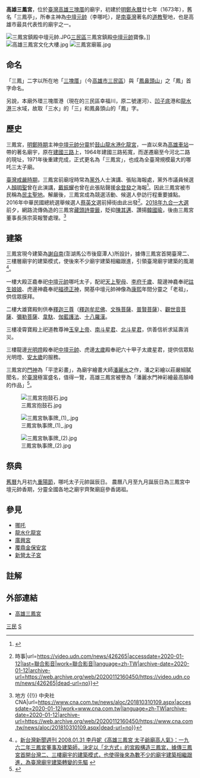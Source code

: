 {{Coord|22.6358432|120.2941637|type:landmark_dim:1000_source:GoogleMaps|display=title}}
{{東亞廟宇
| name = 高雄三鳳宮
| img = File:高雄三鳳宮.jpg
| img_capt = 
| image_width = 250px
| location = {{ROC}}[[高雄市|高雄市]][[三民區|三民區]]興德里8鄰河北二路134號
| god = [[中壇元帥|中壇元帥]]
| type = 地方公廟
| struct = 重簷歇山式
| open_year =[[File:Flag_of_Ming_Cheng.svg|27px]][[明鄭|明鄭]][[永曆|永曆]]廿七年（1673年）創建
| cere_date =[[農曆|農曆]][[九月初九日|九月初九日]]（中壇元帥聖誕）
| mass_rapid_transit = 
| train = 三塊厝車站
| bus = 三民市場
|}}
'''高雄三鳳宮'''，位於[[臺灣|臺灣]][[高雄|高雄]][[三塊厝_(高雄市)|三塊厝]]的廟宇，初建於[[台灣明鄭時期|明鄭]][[永曆|永曆]]廿七年（1673年），舊名「三鳳亭」，所奉主神為[[中壇元帥|中壇元帥]]（李哪吒），是[[南臺灣|南臺灣]]著名的[[道教|道教]]聖地，也是高雄市最具代表性的廟宇之一。

[[File:三鳳宮鎮殿中壇元帥.JPG|thumb]][[三民區|三民區]]三鳳宮鎮殿[[中壇元帥|中壇元帥]]寶像。]]
[[File:高雄三鳳宮文化大樓.jpg|thumb]]
[[File:三鳳宮廟匾.jpg|thumb]]

== 命名 ==
「三鳳」二字以所在地「[[三塊厝_(高雄市)|三塊厝]]」（今[[高雄市|高雄市]][[三民區|三民區]]）與「[[鳳鼻頭山|鳳鼻頭山]]」之「鳳」首字命名。

另說，本廟外環三塊厝港（現在的三民區幸福川，原二號運河）、[[凹子底|凹子底]]港和[[龍水港|龍水港]]三水域，故取「三水」的「三」和鳳鼻頭山的「鳳」字。

== 歷史 ==
三鳳宮，[[明鄭時期|明鄭時期]]主神[[中壇元帥|中壇元帥]][[分靈|分靈]]於[[鼓山區|鼓山]][[龍水化龍宮|龍水港化龍宮]]，一直以來為[[高雄車站|高雄車站]]一帶的著名廟宇，原在[[建國三路|建國三路]]上，1964年建國三路拓寬，而遂遷廟至今河北二路的現址，1971年後重建完成，正式更名為「三鳳宮」，也成為全臺灣規模最大的哪吒三太子廟。

[[臺灣戒嚴時期|臺灣戒嚴時期]]，三鳳宮前廟埕時常為[[黨外|黨外]]人士演講、張貼海報處，黨外市議員候選人[[顏明聖|顏明聖]]曾在此演講，[[戴振耀|戴振耀]]也曾在此張貼聲援[[余登發|余登發]]之海報<ref>{{Cite book|title=鹽水大飯店—戴振耀的革命青春|last=陳|first=增芝|publisher=玉山社|year=|isbn=9789862941782|location=|pages=}}</ref>。因此三鳳宮被市民稱為[[民主|民主]][[聖地|聖地]]。解嚴後，三鳳宮成為競選活動、候選人參訪行程重要據點。2016年中華民國總統選舉候選人[[蔡英文|蔡英文]]選前掃街由此出發<ref>{{Cite web|title=蔡英文最後衝刺 高雄三鳳宮出發 {{!}} 時事|url=https://video.udn.com/news/426265|accessdate=2020-01-12|last=聯合影音|work=聯合影音|language=zh-TW|archive-date=2020-01-12|archive-url=https://web.archive.org/web/20200112160450/https://video.udn.com/news/426265|dead-url=no}}</ref>。[[2018年九合一大選|2018年九合一大選]]前夕，網路流傳偽造的三鳳宮[[藏頭詩|藏頭詩]][[靈籤|靈籤]]，貶抑[[陳其邁|陳其邁]]、讚揚[[韓國瑜|韓國瑜]]，後由三鳳宮董事長孫宗英報警處理。<ref>{{Cite web|title=網傳籤詩假傳神意貶陳揚韓 高雄三鳳宮報警 {{!}} 地方 {{!}} 中央社 CNA|url=https://www.cna.com.tw/news/aloc/201810310109.aspx|accessdate=2020-01-12|work=www.cna.com.tw|language=zh-TW|archive-date=2020-01-12|archive-url=https://web.archive.org/web/20200112160450/https://www.cna.com.tw/news/aloc/201810310109.aspx|dead-url=no}}</ref>

== 建築 ==
三鳳宮現今建築為[[謝自南|謝自南]](澎湖馬公市後窟潭人)所設計，據傳三鳳宮首開臺灣二、三樓層廟宇的建築模式，使後來不少廟宇建築相繼跟進，引領臺灣廟宇建築的風潮<ref>。[http://www.newtaiwan.com.tw/bulletinview.jsp?bulletinid=76864 新台灣新聞週刊 2008.01.31 李丹妮《高雄三鳳宮 太子爺廟高人氣》：一九六二年三鳳宮董事及建築師，決定以「北方式」的宮殿構造三鳳宮，據傳三鳳宮首開台灣二、三樓廟宇的建築模式，也使得後來為數不少的廟宇建築相繼跟進，為臺灣廟宇建築轉變的先驅] {{Wayback|url=http://www.newtaiwan.com.tw/bulletinview.jsp?bulletinid=76864 |date=20140225175558 }}</ref>。

一樓大殿正龕奉祀[[中壇元帥|中壇元帥]]哪吒太子，配祀[[天上聖母|天上聖母]]、[[李府千歲|李府千歲]]、龍邊神龕奉祀[[註生娘娘|註生娘娘]]、虎邊神龕奉祀[[福德正神|福德正神]]，開基中壇元帥神像為[[康熙|康熙]]年間分靈之「老祖」，供信眾膜拜。

二樓大雄寶殿則供奉[[釋迦三尊|釋迦三尊]]（[[釋迦牟尼佛|釋迦牟尼佛]]、[[文殊菩薩|文殊菩薩]]、[[普賢菩薩|普賢菩薩]]）、[[觀世音菩薩|觀世音菩薩]]、[[彌勒菩薩|彌勒菩薩]]、[[韋馱|韋馱]]、[[伽藍護法|伽藍護法]]、[[十八羅漢|十八羅漢]]。

三樓凌霄寶殿上祀道教尊神[[玉皇上帝|玉皇上帝]]、[[南斗星君|南斗星君]]、[[北斗星君|北斗星君]]，供善信祈求延壽消災。

三樓龍邊[[光明燈|光明燈]]殿奉祀[[中壇元帥|中壇元帥]]、虎邊[[太歲|太歲]]殿奉祀六十甲子太歲星君，提供信眾點光明燈、[[安太歲|安太歲]]的服務。

三鳳宮的[[門神|門神]]為「平塗彩畫」，為廟宇繪畫大師[[潘麗水|潘麗水]]之作，潘之彩繪以莊嚴細膩聞名，於[[臺灣|臺灣]]極富盛名，值得一覽，高雄三鳳宮被譽為「潘麗水門神彩繪最高顛峰的作品」<ref>{{Cite web |url=http://www.appledaily.com.tw/appledaily/article/headline/20140221/35655315/ |title=廟修很大 黑面神變粉面 |accessdate=2016-07-27 |archive-date=2016-06-11 |archive-url=https://web.archive.org/web/20160611113115/http://www.appledaily.com.tw/appledaily/article/headline/20140221/35655315/ |dead-url=no }}</ref>。

[[File:三鳳宮抱鼓石.jpg|thumb]]

[[File:三鳳宮執事牌_(1)_.jpg|thumb]]

[[File:三鳳宮執事牌_(2).jpg|thumb]]


== 祭典 ==
[[舊曆|舊曆]]九月初九[[重陽節|重陽節]]，哪吒太子元帥誕辰日。
農曆八月至九月誕辰日為三鳳宮中壇元帥香期，分靈全國各地之廟宇齊聚廟庭參香謁祖。

== 參見 ==
{{commons category|Sanfong Temple}}
*[[哪吒|哪吒]]
*[[龍水化龍宮|龍水化龍宮]]
*[[八張犁廣興宮|廣興宮]]
*[[覆鼎金保安宮|覆鼎金保安宮]]
*[[新營太子宮|新營太子宮]]

== 註解 ==
<div class="references-2column">
<references/>
</div>

==外部連結==
*[http://www.sunfong.org.tw/ 高雄三鳳宮] {{Wayback|url=http://www.sunfong.org.tw/ |date=20100418202612 }}

[[Category:高雄市哪吒廟|三民]]
[[Category:三民區|S]]
